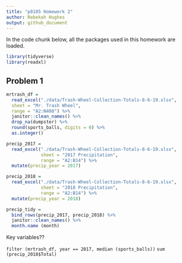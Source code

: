 ```yaml
---
title: "p8105 Homework 2"
author: Rebekah Hughes
output: github_document
---
```


In the code chunk below, all the packages used in this homework are loaded.

```r
library(tidyverse)
library(readxl)
```


## Problem 1

```r
mrtrash_df = 
  read_excel("./data/Trash-Wheel-Collection-Totals-8-6-19.xlsx", 
  sheet = "Mr. Trash Wheel",
  range = "A2:N408") %>%
  janitor::clean_names() %>%
  drop_na(dumpster) %>% 
  round(sports_balls, digits = 0) %>% 
  as.integer()
```

```r
precip_2017 =
  read_excel("./data/Trash-Wheel-Collection-Totals-8-6-19.xlsx",
             sheet = "2017 Precipitation",
             range = "A2:B14") %>% 
  mutate(precip_year = 2017)

precip_2018 =
  read_excel("./data/Trash-Wheel-Collection-Totals-8-6-19.xlsx",
             sheet = "2018 Precipitation",
             range = "A2:B14") %>% 
  mutate(precip_year = 2018)

precip_tidy =
  bind_rows(precip_2017, precip_2018) %>% 
  janitor::clean_names() %>% 
  month.name (month)
```

Key variables??

`filter (mrtrash_df, year == 2017, median (sports_balls))`
`sum (precip_2018$Total)`

